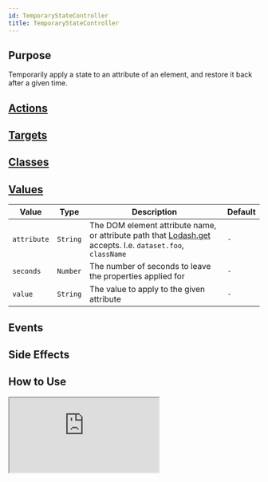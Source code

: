 ```yaml
---
id: TemporaryStateController
title: TemporaryStateController
---
```




## Purpose

Temporarily apply a state to an attribute of an element, and restore it back after a given time.

## [Actions](https://stimulus.hotwire.dev/reference/actions)
<NoActions/>

## [Targets](https://stimulus.hotwire.dev/reference/targets)
<NoTargets/>

## [Classes](https://stimulus.hotwire.dev/reference/classes)
<NoClasses/>

## [Values](https://stimulus.hotwire.dev/reference/values)

| Value | Type | Description | Default |
| --- | --- | --- | --- |
| `attribute` | `String` | The DOM element attribute name, or attribute path that [Lodash.get](https://lodash.com/docs/#get) accepts. I.e. `dataset.foo`, `className` | `-` |
| `seconds` | `Number` | The number of seconds to leave the properties applied for | `-` |
| `value` | `String` | The value to apply to the given attribute | `-` |

## Events
<NoEvents/>


## Side Effects
<NoSideEffects/>

## How to Use

<iframe
  src="https:///stimulus-library.netlify.appcontrollers/temporary_state_controller.html"
  style={{width: "100%", height: "500px", border: "0", borderRadius: "4px", overflow: "hidden"}}
  sandbox="allow-forms allow-modals allow-popups allow-presentation allow-same-origin allow-scripts"
/>

